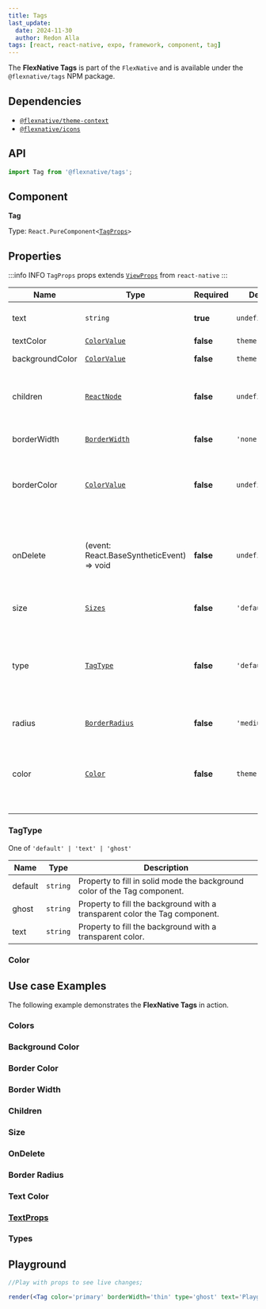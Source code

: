 ```yaml
---
title: Tags
last_update:
  date: 2024-11-30
  author: Redon Alla
tags: [react, react-native, expo, framework, component, tag]
---
```





The **FlexNative Tags** is part of the `FlexNative` and is available under the `@flexnative/tags` NPM package.

## Dependencies
- [`@flexnative/theme-context`](../../theme/index.mdx)
- [`@flexnative/icons`](../icons/index.mdx)

<Installation title="FlexNative Tags" name='@flexnative/tags' />

## API

```jsx
import Tag from '@flexnative/tags';
```

## Component

**Tag**

Type: <code>React.PureComponent\<[TagProps](#properties)\></code>

## Properties

:::info INFO
`TagProps` props extends [`ViewProps`](https://reactnative.dev/docs/view#props) from `react-native`
:::

|  Name | Type | Required | Default Value | Description |
| -- | -- | -- | -- | -- |
| text | `string` | **true** | `undefined` | Text to display on tag. |
| textColor | [`ColorValue`](https://reactnative.dev/docs/colors) | **false** | `theme.color.default` | Text Color. |
| backgroundColor | [`ColorValue`](https://reactnative.dev/docs/colors) | **false** | `theme.color.default` | Background Color. |
| children  | [`ReactNode`](https://reactnative.dev/docs/react-node) | **false** | `undefined` | ReactNode to render custom react element. |
| borderWidth  | [`BorderWidth`](../../theme/default-theme.mdx#borderwidth) | **false** | `'none'` | Optional borders width. |
| borderColor | [`ColorValue`](https://reactnative.dev/docs/colors) | **false** | `undefined` | Borders color according `react-native` ColorValue. |
| onDelete | (event: React.BaseSyntheticEvent) => void | **false** | `undefined` | If provided, will render a Delete icon button, which will call this callback on press. |
| size | [`Sizes`](../../theme/default-theme.mdx#sizes) | **false** | `'default'` | Tag Size variable. |
| type | [`TagType`](#tagtype) | **false** | `'default'` | Tag type. <Admonition type="warning">To have appearance for <code>'ghost'</code>, with custom color you should use hex colors.</Admonition> |
| radius | [`BorderRadius`](../../theme/default-theme.mdx#borderradius) | **false** | `'medium'` | Tag border radius. |
| color | [`Color`](../../theme/default-theme.mdx#color) | **false** | `theme.color.default` | Color by theme or a custom color according `react-native` ColorValue. |

### TagType 
One of `'default' | 'text' | 'ghost'`

| Name | Type | Description |
| ---- | ---- | ----------- |
| default | `string` | Property to fill in solid mode the background color of the Tag component. |
| ghost | `string` | Property to fill the background with a transparent color the Tag component. |
| text | `string` | Property to fill the background with a transparent color. |


### Color

<ColorProps />

## Use case Examples

The following example demonstrates the **FlexNative Tags** in action.

### Colors

<ExampleWrapper codeExample={ColorsExampleMdx}>
  <ColorsExample />
</ExampleWrapper>

### Background Color

<ExampleWrapper codeExample={BackgroundColorExampleMdx}>
  <BackgroundColorExample />
</ExampleWrapper>

### Border Color

<ExampleWrapper codeExample={BorderColorExampleMdx}>
  <BorderColorExample />
</ExampleWrapper>

### Border Width

<ExampleWrapper codeExample={BorderWidthExampleMdx}>
  <BorderWidthExample />
</ExampleWrapper>

### Children

<ExampleWrapper codeExample={ChildrenExampleMdx}>
  <ChildrenExample />
</ExampleWrapper>

### Size

<ExampleWrapper codeExample={SizesExampleMdx}>
  <SizesExample />
</ExampleWrapper>

### OnDelete

<ExampleWrapper codeExample={OnDeleteExampleMdx}>
  <OnDeleteExample />
</ExampleWrapper>

### Border Radius

<ExampleWrapper codeExample={BorderRadiusExampleMdx}>
  <BorderRadiusExample />
</ExampleWrapper>

### Text Color

<ExampleWrapper codeExample={TextColorExampleMdx}>
  <TextColorExample />
</ExampleWrapper>

### [TextProps](https://reactnative.dev/docs/text#props)

<ExampleWrapper codeExample={TextPropsExampleMdx}>
  <TextPropsExample />
</ExampleWrapper>

### Types

<ExampleWrapper codeExample={TypeExampleMdx}>
  <TypeExample />
</ExampleWrapper>

## Playground

```jsx live noInline
//Play with props to see live changes;

render(<Tag color='primary' borderWidth='thin' type='ghost' text='Playground Tag Component' borderColor='#ed143d'/>);
```